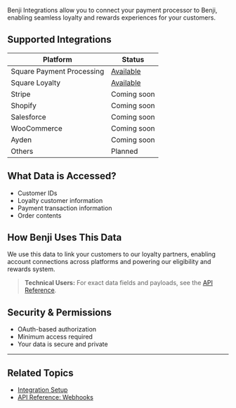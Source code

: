 Benji Integrations allow you to connect your payment processor to Benji, enabling seamless loyalty and rewards experiences for your customers.

## Supported Integrations
| Platform                    | Status       |
|-----------------------------|--------------|
| Square Payment Processing   | [Available](./setup)    |
| Square Loyalty              | [Available](./setup)    |
| Stripe                      | Coming soon  |
| Shopify                     | Coming soon  |
| Salesforce                  | Coming soon  |
| WooCommerce                 | Coming soon  |
| Ayden                       | Coming soon  |
| Others                      | Planned      |


## What Data is Accessed?
- Customer IDs
- Loyalty customer information
- Payment transaction information
- Order contents

## How Benji Uses This Data
We use this data to link your customers to our loyalty partners, enabling account connections across platforms and powering our eligibility and rewards system.

> **Technical Users:** For exact data fields and payloads, see the [API Reference](../api-reference/webhooks/overview).

## Security & Permissions
- OAuth-based authorization
- Minimum access required
- Your data is secure and private 

---

## Related Topics
- [Integration Setup](./setup)
- [API Reference: Webhooks](../api-reference/webhooks/overview) 